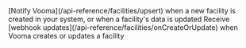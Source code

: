 <Steps>
  <Step title="Create or Update Facility Endpoint">
    [Notify Vooma](/api-reference/facilities/upsert) when a new facility is created in your system, or when a
    facility's data is updated
  </Step>
  <Step title="Webhook: onFacilityCreatedOrUpdated">
    Receive [webhook updates](/api-reference/facilities/onCreateOrUpdate) when Vooma creates or updates a facility
  </Step>
</Steps>